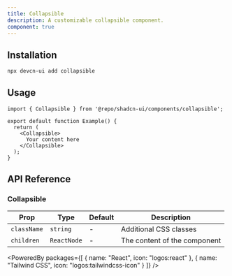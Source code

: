 ```yaml
---
title: Collapsible
description: A customizable collapsible component.
component: true
---
```


<ComponentPreview name="collapsible" />

## Installation

```bash
npx devcn-ui add collapsible
```

## Usage

```tsx
import { Collapsible } from '@repo/shadcn-ui/components/collapsible';

export default function Example() {
  return (
    <Collapsible>
      Your content here
    </Collapsible>
  );
}
```

## API Reference

### Collapsible

| Prop | Type | Default | Description |
| --- | --- | --- | --- |
| `className` | `string` | - | Additional CSS classes |
| `children` | `ReactNode` | - | The content of the component |

<PoweredBy packages={[
  { name: "React", icon: "logos:react" },
  { name: "Tailwind CSS", icon: "logos:tailwindcss-icon" }
]} />
